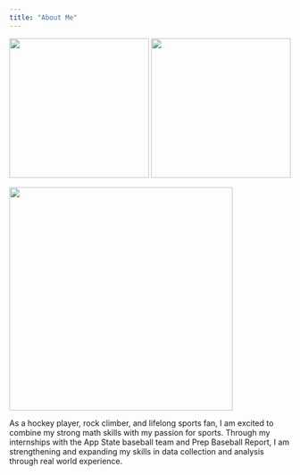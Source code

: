 ```yaml
---
title: "About Me"
---
```


![](./Pics/Beach_pic.jpg){width="250"} ![](./Pics/Climbing_pic.JPEG){width="250"}

![](./Pics/DSC_4973.JPG){width="400"}


As a hockey player, rock climber, and lifelong sports fan, I am excited to combine my strong math skills with my passion for sports. Through my internships with the App State baseball team and Prep Baseball Report, I am strengthening and expanding my skills in data collection and analysis through real world experience.
